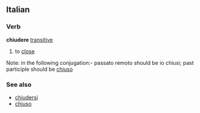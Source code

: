 ==Italian==
===Verb===
'''chiudere''' [[transitive]]
#to [[close]]
Note: in the following conjugation:- passato remoto should be io chiusi; past participle should be [[chiuso]]
{{it-conj-ere|chiud|Avere}}

===See also===
*[[chiudersi]]
*[[chiuso]]